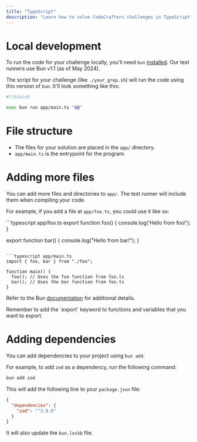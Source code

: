 ```yaml
---
title: "TypeScript"
description: "Learn how to solve CodeCrafters challenges in TypeScript"
---
```


# Local development

To run the code for your challenge locally, you'll need `bun` [installed](https://bun.sh/docs/installation). Our test runners use Bun v1.1 (as of May 2024).

The script for your challenge (like `./your_grep.sh`) will run the code using this version of `bun`. It'll
look something like this:

```sh
#!/bin/sh

exec bun run app/main.ts "$@"
```

# File structure

- The files for your solution are placed in the `app/` directory.
- `app/main.ts` is the entrypoint for the program.

# Adding more files

You can add more files and directories to `app/`. The test runner will include them when compiling your code.

For example, if you add a file at `app/foo.ts`, you could use it like so:

<CodeGroup>
```typescript app/foo.ts
export function foo() {
    console.log('Hello from foo!');
}

export function bar() {
  console.log("Hello from bar!");
}
```

```typescript app/main.ts
import { foo, bar } from "./foo";

function main() {
  foo(); // Uses the foo function from foo.ts
  bar(); // Uses the bar function from foo.ts
}
```

</CodeGroup>

Refer to the Bun [documentation](https://bun.sh/docs/runtime/modules) for additional details.

<Note>
  Remember to add the `export` keyword to functions and variables that you want
  to export.
</Note>

# Adding dependencies

You can add dependencies to your project using `bun add`.

For example, to add `zod` as a dependency, run the following command:

```bash
bun add zod
```

This will add the following line to your `package.json` file:

```json
{
  "dependencies": {
    "zod": "^3.0.0"
  }
}
```

It will also update the `bun.lockb` file.
